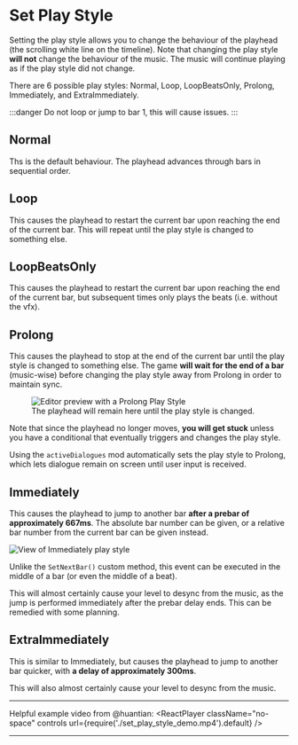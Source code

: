 
# Set Play Style
Setting the play style allows you to change the behaviour of the playhead (the scrolling white line on the timeline). Note that changing the play style **will not** change the behaviour of the music. The music will continue playing as if the play style did not change. 

There are 6 possible play styles: Normal, Loop, LoopBeatsOnly, Prolong, Immediately, and ExtraImmediately.

:::danger
Do not loop or jump to bar 1, this will cause issues.
:::

## Normal

Ths is the default behaviour. The playhead advances through bars in sequential order.

## Loop
This causes the playhead to restart the current bar upon reaching the end of the current bar. This will repeat until the play style is changed to something else.

## LoopBeatsOnly
This causes the playhead to restart the current bar upon reaching the end of the current bar, but subsequent times only plays the beats (i.e. without the vfx).

## Prolong
This causes the playhead to stop at the end of the current bar until the play style is changed to something else. The game **will wait for the end of a bar** (music-wise) before changing the play style away from Prolong in order to maintain sync.

<figure>
	<img src={useBaseUrl('/img/advanced-techniques/prolong_ex.png')} alt="Editor preview with a Prolong Play Style"/>
	<figcaption>The playhead will remain here until the play style is changed.</figcaption>
</figure>

Note that since the playhead no longer moves, **you will get stuck** unless you have a conditional that eventually triggers and changes the play style.

Using the `activeDialogues` mod automatically sets the play style to Prolong, which lets dialogue remain on screen until user input is received.

## Immediately
This causes the playhead to jump to another bar **after a prebar of approximately 667ms**. The absolute bar number can be given, or a relative bar number from the current bar can be given instead.

![View of Immediately play style](/img/advanced-techniques/immediately_playstyle.png)

Unlike the `SetNextBar()` custom method, this event can be executed in the middle of a bar (or even the middle of a beat).

This will almost certainly cause your level to desync from the music, as the jump is performed immediately after the prebar delay ends. This can be remedied with some planning.


## ExtraImmediately
This is similar to Immediately, but causes the playhead to jump to another bar quicker, with **a delay of approximately 300ms**.

This will also almost certainly cause your level to desync from the music.

----

Helpful example video from @huantian:
<ReactPlayer className="no-space" controls url={require('./set_play_style_demo.mp4').default} />

----
